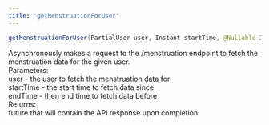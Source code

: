 ```yaml
---
title: "getMenstruationForUser"
---
```

```java java
getMenstruationForUser(PartialUser user, Instant startTime, @Nullable Instant endTime)

```

Asynchronously makes a request to the /menstruation endpoint to fetch the menstruation data for the given user.  
Parameters:  
user - the user to fetch the menstruation data for  
startTime - the start time to fetch data since  
endTime - then end time to fetch data before  
Returns:  
future that will contain the API response upon completion



